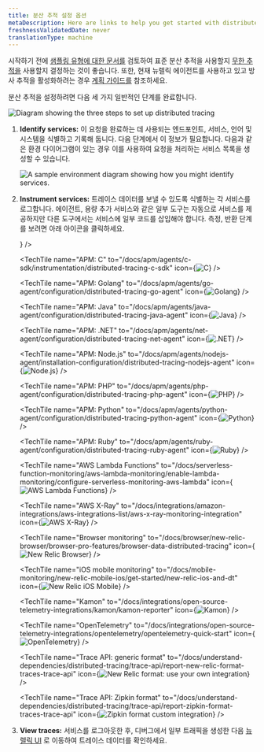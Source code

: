 ```yaml
---
title: 분산 추적 설정 옵션
metaDescription: Here are links to help you get started with distributed tracing
freshnessValidatedDate: never
translationType: machine
---
```




















시작하기 전에 [샘플링 유형에 대한 문서를](/docs/distributed-tracing/concepts/how-new-relic-distributed-tracing-works) 검토하여 표준 분산 추적을 사용할지 [무한 추적을](/docs/distributed-tracing/infinite-tracing/introduction-infinite-tracing) 사용할지 결정하는 것이 좋습니다. 또한, 현재 뉴렐릭 <InlinePopover type="apm"/>에이전트를 사용하고 있고 방사 추적을 활성화하려는 경우 [계획 가이드를](/docs/distributed-tracing/concepts/distributed-tracing-planning-guide) 참조하세요.

분산 추적을 설정하려면 다음 세 가지 일반적인 단계를 완료합니다.

<img
  title="Diagram showing the three steps to set up distributed tracing."
  alt="Diagram showing the three steps to set up distributed tracing"
  src={distributedtracingHighLevelDistTr}
/>

1. <DNT>**Identify services:**</DNT> 이 요청을 완료하는 데 사용되는 엔드포인트, 서비스, 언어 및 시스템을 식별하고 기록해 둡니다. 다음 단계에서 이 정보가 필요합니다. 다음과 같은 환경 다이어그램이 있는 경우 이를 사용하여 요청을 처리하는 서비스 목록을 생성할 수 있습니다.

   <img
     title="A sample environment diagram showing how you might identify services."
     alt="A sample environment diagram showing how you might identify services."
     src={distributedtracingDistributedTracingMap}
   />

2. <DNT>**Instrument services:**</DNT> 트레이스 데이터를 보낼 수 있도록 식별하는 각 서비스를 로그합니다. <InlinePopover type="apm"/>에이전트, 용량 추가 서비스와 같은 일부 도구는 자동으로 서비스를 제공하지만 다른 도구에서는 서비스에 일부 코드를 삽입해야 합니다. 측정, 반환 단계를 보려면 아래 아이콘을 클릭하세요.

   <TechTileGrid>
     <TechTile
       name="Android mobile monitoring"
       to="/docs/mobile-monitoring/new-relic-mobile-android/get-started/new-relic-mobile-and-dt"
       icon={<img src={distributedtracingMobilemonitoring} alt="New Relic Android Mobile"/>}
     />

     <TechTile
       name="APM: C"
       to="/docs/apm/agents/c-sdk/instrumentation/distributed-tracing-c-sdk"
       icon={<img src={distributedtracingC} alt="C"/>}
     />

     <TechTile
       name="APM: Golang"
       to="/docs/apm/agents/go-agent/configuration/distributed-tracing-go-agent"
       icon={<img src={distributedtracingGo} alt="Golang"/>}
     />

     <TechTile
       name="APM: Java"
       to="/docs/apm/agents/java-agent/configuration/distributed-tracing-java-agent"
       icon={<img src={distributedtracingJava} alt="Java"/>}
     />

     <TechTile
       name="APM: .NET"
       to="/docs/apm/agents/net-agent/configuration/distributed-tracing-net-agent"
       icon={<img src={distributedtracingDotnet} alt=".NET"/>}
     />

     <TechTile
       name="APM: Node.js"
       to="/docs/apm/agents/nodejs-agent/installation-configuration/distributed-tracing-nodejs-agent"
       icon={<img src={distributedtracingNodejs} alt="Node.js"/>}
     />

     <TechTile
       name="APM: PHP"
       to="/docs/apm/agents/php-agent/configuration/distributed-tracing-php-agent"
       icon={<img src={distributedtracingPhp} alt="PHP"/>}
     />

     <TechTile
       name="APM: Python"
       to="/docs/apm/agents/python-agent/configuration/distributed-tracing-python-agent"
       icon={<img src={distributedtracingPython} alt="Python"/>}
     />

     <TechTile
       name="APM: Ruby"
       to="/docs/apm/agents/ruby-agent/configuration/distributed-tracing-ruby-agent"
       icon={<img src={distributedtracingRuby} alt="Ruby"/>}
     />

     <TechTile
       name="AWS Lambda Functions"
       to="/docs/serverless-function-monitoring/aws-lambda-monitoring/enable-lambda-monitoring/configure-serverless-monitoring-aws-lambda"
       icon={<img src={distributedtracingAwsLambda} alt="AWS Lambda Functions"/>}
     />

     <TechTile
       name="AWS X-Ray"
       to="/docs/integrations/amazon-integrations/aws-integrations-list/aws-x-ray-monitoring-integration"
       icon={<img src={distributedtracingAwsXray} alt="AWS X-Ray"/>}
     />

     <TechTile
       name="Browser monitoring"
       to="/docs/browser/new-relic-browser/browser-pro-features/browser-data-distributed-tracing"
       icon={<img src={distributedtracingBrowser} alt="New Relic Browser"/>}
     />

     <TechTile
       name="iOS mobile monitoring"
       to="/docs/mobile-monitoring/new-relic-mobile-ios/get-started/new-relic-ios-and-dt"
       icon={<img src={distributedtracingMobilemonitoring} alt="New Relic iOS Mobile"/>}
     />

     <TechTile
       name="Kamon"
       to="/docs/integrations/open-source-telemetry-integrations/kamon/kamon-reporter"
       icon={<img src={distributedtracingKamon} alt="Kamon"/>}
     />

     <TechTile
       name="OpenTelemetry"
       to="/docs/integrations/open-source-telemetry-integrations/opentelemetry/opentelemetry-quick-start"
       icon={<img src={distributedtracingOpenTelemetry} alt="OpenTelemetry"/>}
     />

     <TechTile
       name="Trace API: generic format"
       to="/docs/understand-dependencies/distributed-tracing/trace-api/report-new-relic-format-traces-trace-api"
       icon={<img src={distributedtracingNewRelicOld} alt="New Relic format: use your own integration"/>}
     />

     <TechTile
       name="Trace API: Zipkin format"
       to="/docs/understand-dependencies/distributed-tracing/trace-api/report-zipkin-format-traces-trace-api"
       icon={<img src={distributedtracingZipkin} alt="Zipkin format custom integration"/>}
     />
   </TechTileGrid>

3. <DNT>**View traces:**</DNT> 서비스를 로그아웃한 후, 디버그에서 일부 트래픽을 생성한 다음 [뉴렐릭 UI](https://one.newrelic.com/launcher/distributed-tracing.launcher) 로 이동하여 트레이스 데이터를 확인하세요.